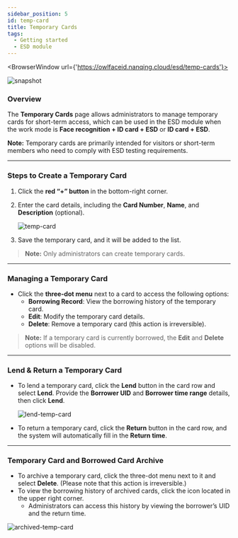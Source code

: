 ```yaml
---
sidebar_position: 5
id: temp-card
title: Temporary Cards
tags:
  - Getting started
  - ESD module
---
```



<BrowserWindow url={'https://owlfaceid.nanqing.cloud/esd/temp-cards'}>

![snapshot](/assets/esd/en/temp-cards.png)

</BrowserWindow>

### Overview

The **Temporary Cards** page allows administrators to manage temporary cards for short-term access, which can be used in the ESD module when the work mode is **Face recognition + ID card + ESD** or **ID card + ESD**.

**Note:** Temporary cards are primarily intended for visitors or short-term members who need to comply with ESD testing requirements.

---

### Steps to Create a Temporary Card

1. Click the **red “+” button** in the bottom-right corner.
2. Enter the card details, including the **Card Number**, **Name**, and **Description** (optional).

   ![temp-card](/assets/esd/en/temp-card.png)

3. Save the temporary card, and it will be added to the list.

> **Note:** Only administrators can create temporary cards.

---

### Managing a Temporary Card

- Click the **three-dot menu** next to a card to access the following options:
  - **Borrowing Record**: View the borrowing history of the temporary card.
  - **Edit**: Modify the temporary card details.
  - **Delete**: Remove a temporary card (this action is irreversible).

> **Note:** If a temporary card is currently borrowed, the **Edit** and **Delete** options will be disabled.

---

### Lend & Return a Temporary Card

- To lend a temporary card, click the **Lend** button in the card row and select **Lend**. Provide the **Borrower UID** and **Borrower time range** details, then click **Lend**.

  ![lend-temp-card](/assets/esd/en/lend-temp-card.png)

- To return a temporary card, click the **Return** button in the card row, and the system will automatically fill in the **Return time**.

---

### Temporary Card and Borrowed Card Archive

- To archive a temporary card, click the three-dot menu next to it and select **Delete**. (Please note that this action is irreversible.)
- To view the borrowing history of archived cards, click the icon located in the upper right corner.
  - Administrators can access this history by viewing the borrower’s UID and the return time.

![archived-temp-card](/assets/esd/en/archived-temp-card.png)

